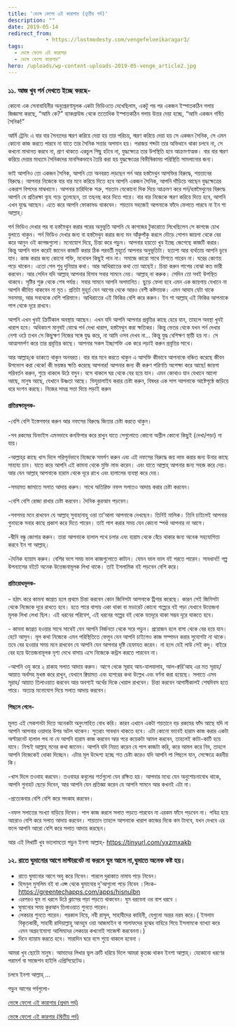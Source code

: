 ```yaml
---
title: 'ভেঙ্গে ফেলো এই কারাগার (তৃতীয় পর্ব)'
description: ""
date: 2019-05-14
redirect_from: 
            - https://lostmodesty.com/vengefeloeikaragar3/
tags: 
  - ভেঙ্গে ফেলো এই কারাগার
  - ভেঙ্গে ফেলো কারাগার"
hero: /uploads/wp-content-uploads-2019-05-venge_article2.jpg
---
```

### ১১. আজ খুব পর্ন দেখতে ইচ্ছে করছে-

কোনো এক সেনাবাহিনীর অনুপ্রেরণামূলক একটা ভিডিওতে দেখেছিলাম, একটু পর পর একজন ইস্পাতকঠিন গলায় জিজ্ঞাসা করছে, “আমি কে?” ব্যাকগ্রাউন্ড থেকে ততোধিক ইস্পাতকঠিন গলায় উত্তর দেয়া হচ্ছে, “আমি একজন গর্বিত সৈনিক!”

আর্মি ট্রেনিং এ বার বার সৈন্যদের স্মরণ করিয়ে দেয়া হয় তার পরিচয়, স্মরণ করিয়ে দেয়া হয় সে একজন সৈনিক, সে এমন কোনো কাজ করতে পারবে না যাতে তার সৈনিক সত্তার অপমান হয়। পরাজয় শব্দটা তার অভিধানে থাকা চলবে না, সে কখনো মাথানত করবে না, প্রাণ থাকতে একচুল পিছু হটবে না, যুদ্ধক্ষেত্রে তার উপস্থিতি হবে আক্রমণাত্মক। বার বার স্মরণ করিয়ে দেয়ার মাধ্যমে সৈনিকদের মানসিকভাবে তৈরি করা হয় যুদ্ধক্ষেত্রের বিভীষিকাময় পরিস্থিতি সামলানোর জন্য।

ভাই আপনিও তো একজন সৈনিক, আপনি তো অনবরত লড়ছেন পর্ন আর হস্তমৈথুন আসক্তির বিরুদ্ধে, শয়তানের বিরুদ্ধে। আপনার নিজেকে বার বার মনে করিয়ে দিতে হবে আপনি একজন সৈনিক, আপনি দাঁড়িয়ে আছেন যুদ্ধক্ষেত্রের একরাশ বিপদের মাঝখানে। আপনার চারিদিকে শত্রু, শয়তান যেকোনো দিক দিয়ে আক্রমণ করে পর্ন/হস্তমৈথুনের বিরুদ্ধে আপনি যে প্রতিরক্ষা ব্যূহ গড়ে তুলেছেন, তা তছনছ করে দিতে পারে। বার বার নিজেকে স্মরণ করিয়ে দিতে হবে, আপনি এখন যুদ্ধে আছেন। এতে করে আপনি ফোকাসড থাকবেন। শয়তান সহজেই আপনাকে ফাঁদে ফেলতে পারবে না ইন শা আল্লাহ্‌।

পর্ন ভিডিও দেখার পর বা হস্তমৈথুন করার পরের অনুভূতি আপনি যে কাগজের টুকরোতে লিখেছিলেন সে কাগজে চোখ বুলাতে থাকুন। পর্ন ভিডিও দেখার জন্য বা হস্তমৈথুন করার জন্য মন আঁকুপাঁকু করলে দৌড়ে গোপন জায়গা থেকে বের করে আনুন ওই কাগজগুলো। মনোযোগ দিয়ে, চিন্তা করে পড়ুন। আপনার হয়তো খুব ইচ্ছে জেগেছে কাজটি করার। কিন্তু আপনি ভাল করেই জানেন কাজটি করার ঠিক পরবর্তী মুহূর্তে আপনার অনুভূতিটা। হতাশা আর ব্যর্থতায় আপনি ডুবে যান। কাজ করার জন্য কোনো শক্তি, মনোবল কিছুই পান না। সমাজে কারো সাথে মিশতে পারেন না। ঘরের কোণায় পড়ে থাকেন। এতো গেল শুধু দুনিয়ার কথা। আর আখিরাতের কথা তো আছেই। চিন্তা করুন পাপের বোঝা কত ভারী করবেন। আর সেদিন যদি আল্লাহ্‌ আপনার হিসাব সবার সামনে নেয়। আল্লাহ্‌ না করুক। সেদিন তো সবই উপস্থিত থাকবে। সৃষ্টির শুরু থেকে শেষ পর্যন্ত। সবার সামনে আপনি অপমানিত। ছুড়ে ফেলা হবে এমন এক জায়গায় যেখানে না আপনি জীবিত থাকবেন না মৃত। প্রতিটা মুহূর্ত যেন আগের থেকে আরও বেশী কষ্টদায়ক। এমন আযাব যেটা থাকে সবসময়, আর সবথেকে বেশি পরিমানে। আখিরাতের এই ফিকির বেশি করে করুন। ইন শা আল্লাহ্‌ এই ফিকির আপনাকে পাপ থেকে দূরে রাখবে।

আপনি এখন খুবই ক্রিটিকাল অবস্থায় আছেন। এখন যদি আপনি আপনার প্রবৃত্তির কাছে হেরে যান, তাহলে অবস্থা খুবই খারাপ হবে। অধিকাংশ মানুষই বোঝে পর্ন দেখা খারাপ, হস্তমৈথুন করা ক্ষতিকর। কিন্তু ভেতর থেকে যখন পর্ন দেখার নেশা ওঠে তখন সে কিছুক্ষণ নিজের সঙ্গে যুদ্ধ করে, না আমি ওসব দেখব না... কিন্তু যুদ্ধ বেশিক্ষণ স্থায়ী হয় না। সে আত্মসমর্পণ করে তার প্রবৃত্তির কাছে। আপনার সকল ইচ্ছাশক্তি এক করে লড়াই করুন প্রবৃত্তির সাথে।

আর আল্লাহ্‌কে ডাকতে থাকুন অনবরত। বার বার মনে করতে থাকুন এ আসক্তি কীভাবে আপনাকে বঞ্চিত করেছে জীবন উপভোগ করা থেকে! কী ভয়ঙ্কর ক্ষতি করেছে আপনার! আপনার জন্য কী করুণ পরিণতি অপেক্ষা করে আছে! জায়গা পরিবর্তন করুন, শুয়ে থাকলে উঠে বসুন। বসে থাকলে ঘর থেকে বের হয়ে যান। এমন কোথাও যান যেখানে আলো আছে, মানুষ আছে, যেখানে উষ্ণতা আছে। ভিযুয়ালাইয করার চেষ্টা করুন, বিষধর এক সাপ আপনাকে আষ্টেপৃষ্ঠে জড়িয়ে ধরে দংশন করছে। নিজের সমগ্র সত্তা দিয়ে লড়াই করুন

#### প্রতিরক্ষামূলক-

\-বেশি বেশি ইস্তেগফার করুন আর নফসের বিরুদ্ধে জিতার চেষ্টা করতে থাকুন।

\-সব রকমের ডিভাইস এমনভাবে কনফিগার করে রাখুন যাতে সেগুলোতে কোনো অশ্লীল কোনো কিছুই (দেখা/পড়া) না যায়।

\-আল্লাহ্‌র কাছে খাস দিলে পরিপূর্নভাবে নিজেকে সমর্পণ করুন এবং এই নফসের বিরুদ্ধে জয় লাভ করার জন্য উনার কাছে সাহায্য চান। যাতে করে আপনি এই কামনা থেকে মুক্তি লাভ করেন। এবং যাতে আল্লাহ্‌ আপনার জন্য সহজ করে দেয়। আর যেন আল্লাহ্‌ আপনাকে হারাম থেকে দূরে রাখে এবং হালালের ব্যবস্থা করে দেয়।

\-সময়মত জামাতে সলাত আদায় করুন। সাথে অতিরিক্ত নফল সলাতও আদায় করার চেষ্টা করবেন।

\-বেশি বেশি রোজা রাখার চেষ্টা করবেন। দৈনিক কুরআন পড়বেন।

\-সবসময় মনে রাখবেন যে আল্লাহ্‌ সুবাহানাহু ওয়া তা’আলা আপনাকে দেখছেন। তিনিই মালিক। তিনি চাইলেই আপনার গুনাহকে সবার কাছে প্রকাশ করে দিতে পারেন। তাই পাপ করার সময় যেন কোনো স্পর্ধা আপনার না আসে।

\-দ্বীনি বন্ধু জোগার করুন। তারা আপনাকে হালাল পথে চলার এবং হারাম থেকে বেঁচে থাকার জন্য অনেক সহযোগিতা করবে ইন শা আল্লাহ্‌।

\-দৈনিক ব্যায়াম করুন। বেশির ভাগ সময় ভাল কাজগুলোতে কাটান। যেমন ভাল ভাল বই পরতে পারেন। সাবধান!! গল্প উপন্যাসের বইটে অনেক উত্তেজনামূলক লিখা থাকে। তাই ইসলামিক বই পড়বেন বেশি করে।

#### প্রতিরোধমূলক-

\- হঠাৎ করে কামনা জাগ্রত হলে প্রথমে চিন্তা করবেন কোন জিনিসটা আপনাকে ট্রিগার করেছে। কারন সেই জিনিসটা থেকে নিজেকে দূরে রাখতে হবে। হতে পারে বাসায় একা থাকা বা মডারেট কোনো গল্পেরে বই পড়া যেখানে উত্তেজনা মূলক লিখা লেখা ছিল। এই ধরনের পরিবেশ, এই ধরনের গল্পের বই থেকে যতদূরে থাকা সম্ভব দূরে থাকতে হবে।

\- কামনা জাগ্রত হওয়ার সাথে সাথেই যেন আপনি নির্জনতা থেকে সরে পড়ুন। প্রয়োজন হলে বাসা থেকে বের হয়ে যান। হেটে আসুন। মূল কথা নিজেকে এমন পরিস্থিতিতে ফেলুন যেন আপনি চাইলেও কাজ সম্পাদন করার সুযোগটা না থাকে। তবে বের হওয়ার সময় মনে রাখবেন যে আপনি যেন আপনার দৃষ্টি হেফাযত করেন। না হলে যেই লাউ সেই কদু। বাইরে বের হয়ে উত্তেজনামূলক দৃশ্য দেখে বাসায় এসে নিজেকে কন্ট্রল করতে পারবেন না।

\-আপনি ওযু করে ২ রাকাহ সলাত আদায় করুন। আগে থেকে সূরাহ আয-যালযালাহ, আল-ক্বরি’আহ এর মত সূরাহ/আয়াত অর্থসহ মুখস্ত করে রাখুন, যেখানে ক্বিয়ামত এবং হাশরের কথা উল্লেখ এবং বর্ণনা করা হয়েছে। সলাতে এসব সূরাহ/ আয়াত তিলাওয়াত করবেন আর অবশ্যই অর্থের দিকে খেয়াল রাখবেন। চিন্তা করবেন আগামীকালই শেষদিবস হতে পারে। অত্যন্ত মনোযোগ দিয়ে সলাত আদায় করবেন।

#### পিছলে গেলে-

মূলত এই সেকশনটা দিতে অনেকটা অনুৎসাহিত বোধ করি। কারন এখানে একটা শয়তানে বড় রকমের ফাঁদ আছে যদি না আপনি আপনার ওয়াদার উপর অটল থাকেন। সুতরাং সাবধান থাকতে হবে। এটা কোনো ভাবেই হারাম কাজ করার একটা অল্টারনেট হালাল পথ না যে আপনি হারাম কাজ করবেন আর পরে কয়েকটা আমল করবেন, তাহলেই কাটা-কাটি হয়ে যাবে। নিশ্চই আল্লাহ্‌ মনের কথা জানেন। আপনি যদি নিয়ত করেন যে পাপ কাজটা করি, করে আমল করে নিব, তাহলে আপনি নিজেকেই ধোকা দিচ্ছেন। এটার মূল উদ্দেশ্য হচ্ছে শত চেষ্টা করেও যদি আপনি পা পিছলে যান, সেক্ষেত্রে করনীয় কি।

\-খাস দিলে তওবাহ করবেন। তওবাহর কবুলের শর্তগুলো যেন রক্ষিত হয়। আপনার মধ্যে যেন অনুশোচনাবোধ থাকে, আপনি গুনাহট ছেড়ে দিবেন, আর আপনি যেন প্রতিজ্ঞা করেন যে আপনি সামনে আর কখনই এটা না।

\-প্রত্যেকবার বেশি বেশি করে সদকাহ করবেন।

\-নফল সলাতের সংখ্যা বাড়িয়ে দিবেন। পাপ কাজ করলে সলাত পড়তে পারবেন না এরকম ফাঁদে পড়বেন না। পবিত্র হয়ে আরোও বেশি করে সলাত আদায় করবেন। শায়তান তাহলে আপনাকে খারাপ কাজের দিকে কম টানবে, যখন দেখবে এর ফলে আপনি আরো বেশি করে সলাত আদায় করছেন।

আর এই লিখাটি খুব ভালোমতো পড়ুন ইনশা আল্লাহ্‌- <https://tinyurl.com/yxzmxakb>

### ১২. রাতে ঘুমানোর আগে মাস্টারবেট না করলে ঘুম আসে না,ঘুমাতে অনেক কষ্ট হয়।

- রাতে ঘুমানোর আগে অযু করে নিবেন। পারলে দুরাকাত নামায পড়ে নিবেন।
- হিসনুল মুসলিম বই বা এপ্স থেকে ঘুমানোর দু'আগুলো পড়ে নিবেন ।লিংক- <https://greentechapps.com/apps/hisnulbn>
- এরপরও ঘুম না ধরলে উঠে ক্লাসের পড়া পড়তে থাকবেন। ঘুম ধরবেনা ওর বাপ ধরবে ।
- ঘুমানোর সময় কুরআন তিলাওয়াত শুনতে পারেন।
- লেকচার শুনতে পারেন। পরকাল নিয়ে, নবী রাসূল, সাহাবীদের কাহিনী, যেগুলো অন্তর নরম করে।( ইসলাম বিকৃতকারী, সাহাবী রাদিয়াল্লাহু আনহুম ওয়া আজমাইন বা সালাফদের বুঝের বাহিরে গিয়ে ইসলামকে ব্যাখ্যা করে এমন অগ্রহণযোগ্য আলিমদের লেকচার কখনোই সাজেস্ট করবেননা।)
- দিনে ব্যায়াম করতে হবে। সারাদিন ঘরে বসে শুয়ে থাকলে হবেনা ।

আমরা খুব ছোটো মানুষ। আমাদের লিখার ভুল ত্রুটি ধরিয়ে দিলে আমরা কৃতজ্ঞ থাকব ইনশা আল্লাহ্‌। যেকোনো ধরণের পরামর্শ বা সাজেশন হাইলি এপ্রিসিয়েটেড।

চলবে ইনশা আল্লাহ্‌ ...

পড়ুন আগের পর্বগুলো-

[ভেঙ্গে ফেলো এই কারাগার (প্রথম পর্ব)](https://tinyurl.com/y6z5pmdg)

[ভেঙ্গে ফেলো এই কারগার (দ্বিতীয় পর্ব)](https://tinyurl.com/yxoaq3zo)
